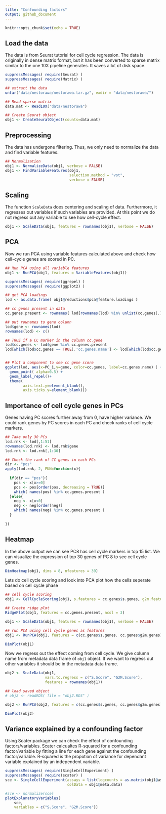 ```yaml
---
title: "Confounding factors"
output: github_document
---
```


```r
knitr::opts_chunk$set(echo = TRUE)
```

## Load the data

The data is from Seurat tutorial for cell cycle regression. The data is originally in dense matrix format, but it has been converted to sparse matrix similar to the one 10X pipeline generates. It saves a lot of disk space.

```r
suppressMessages( require(Seurat) )
suppressMessages( require(Matrix) )

## extract the data
untar("data/nestorawa/nestorawa.tar.gz", exdir = "data/nestorawa/")

## Read sparse matrix
data.mat <- Read10X("data/nestorawa")

## Create Seurat object
obj1 <- CreateSeuratObject(counts=data.mat)

```

## Preprocessing

The data has undergone filtering. Thus, we only need to normalize the data and find variable features.

```r
## Normalization
obj1 <- NormalizeData(obj1, verbose = FALSE)
obj1 <- FindVariableFeatures(obj1, 
                             selection.method = "vst",
                             verbose = FALSE)

```

## Scaling

The function `ScaleData` does centering and scaling of data. Furthermore, it regresses out variables if such variables are provided. At this point we do not regress out any variable to see how cell-cycle effect.

```r
obj1 <- ScaleData(obj1, features = rownames(obj1), verbose = FALSE) 

```

## PCA

Now we run PCA using variable features calculated above and check how cell-cycle genes are scored in PC. 

```r
## Run PCA using all variable features
obj1 <- RunPCA(obj1, features = VariableFeatures(obj1))

suppressMessages( require(ggrepel) )
suppressMessages( require(ggplot2) )

## get PCA loadings
lod <- as.data.frame( obj1@reductions$pca@feature.loadings )

## cc genes present in data
cc.genes.present <- rownames( lod[rownames(lod) %in% unlist(cc.genes),] )

## put rownames to gene column
lod$gene <- rownames(lod)
rownames(lod) <- c()

## TRUE if a CC marker in the column cc.gene
lod$cc.genes <- lod$gene %in% cc.genes.present
lod[which(lod$cc.genes == TRUE),'cc.genes.name'] <- lod[which(lod$cc.genes == TRUE),'gene']


## Plot a component to see cc gene score
ggplot(lod, aes(x=PC_1,y=gene, color=cc.genes, label=cc.genes.name) ) + 
  geom_point( alpha=0.5) +
  geom_label_repel()+
  theme(
        axis.text.y=element_blank(),
        axis.ticks.y=element_blank())
```

## Importance of cell cycle genes in PCs

Genes having PC scores further away from 0, have higher variance. We could rank genes by PC scores in each PC and check ranks of cell cycle markers.

```r

## Take only 30 PCs
lod.rnk <- lod[,1:51]
rownames(lod.rnk) <- lod.rnk$gene
lod.rnk <- lod.rnk[,1:30]

## Check the rank of CC genes in each PCs
dir <- "pos"
apply(lod.rnk, 2, FUN=function(x){
  
  if(dir == "pos"){
    pos <- x[x>=0]
    pos <- pos[order(pos, decreasing = TRUE)]
    which( names(pos) %in% cc.genes.present )
  }else{
    neg <- x[x<0]
    neg <- neg[order(neg)]
    which( names(neg) %in% cc.genes.present )
  }
  
})

```

## Heatmap

In the above output we can see PC8 has cell cycle markers in top 15 list. We can visualize the expression of top 30 genes of PC 8 to see cell cycle genes.

```r
DimHeatmap(obj1, dims = 8, nfeatures = 30)
```


Lets do cell cycle scoring and look into PCA plot how the cells seperate based on cell cycle phase

```r

## cell cycle scoring
obj1 <- CellCycleScoring(obj1, s.features = cc.genes$s.genes, g2m.features = cc.genes$g2m.genes, set.ident = TRUE)

## Create ridge plot
RidgePlot(obj1, features = cc.genes.present, ncol = 3)

obj1 <- ScaleData(obj1, features = rownames(obj1), verbose = FALSE)

## run PCA using cell cycle genes as features
obj1 <- RunPCA(obj1, features = c(cc.genes$s.genes, cc.genes$g2m.genes), verbose = FALSE)

DimPlot(obj1)

```


Now we regress out the effect coming from cell cycle. We give column name from metadata data frame of `obj1` object. If we want to regress out other variables it should be in the metadata data frame. 

```r

obj2 <- ScaleData(obj1, 
                  vars.to.regress = c("S.Score", "G2M.Score"), 
                  features = rownames(obj1)) 

## load saved object
# obj2 <- readRDS( file = "obj2.RDS" )

obj2 <- RunPCA(obj2, features = c(cc.genes$s.genes, cc.genes$g2m.genes), verbose=FALSE)

DimPlot(obj2)


```

## Variance explained by a confounding factor

Using Scater package we can check the effect of confounding factors/variables. Scater calcualtes R-squared for a confounding factor/variable by fitting a line for each gene against the confounding factor/variable. R-squared is the propotion of variance for dependant variable explained by an independent variable.

```r

suppressMessages( require(SingleCellExperiment) )
suppressMessages( require(scater) )
sce <- SingleCellExperiment(assays = list(logcounts = as.matrix(obj1@assays$RNA@counts)), 
                            colData = obj1@meta.data)

#sce <- normalize(sce)
plotExplanatoryVariables(
    sce,
    variables = c("S.Score", "G2M.Score"))


```


